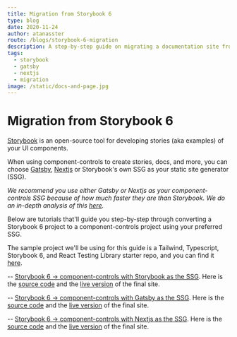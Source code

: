 ```yaml
---
title: Migration from Storybook 6
type: blog
date: 2020-11-24
author: atanasster
route: /blogs/storybook-6-migration
description: A step-by-step guide on migrating a documentation site from Storybook 6 to component-controls.
tags:
  - storybook
  - gatsby
  - nextjs
  - migration
image: /static/docs-and-page.jpg
---
```



# Migration from Storybook 6

[Storybook](https://storybook.js.org) is an open-source tool for developing stories (aka examples) of your UI components.

When using component-controls to create stories, docs, and more, you can choose [Gatsby](/tutorial/getting-started/gatsby), [Nextjs](/tutorial/getting-started/nextjs) or Storybook's own SSG as your static site generator (SSG).

_We recommend you use either Gatsby or Nextjs as your component-controls SSG because of how much faster they are than Storybook. We do an in-depth analysis of this [here](blogs/gatsby-vs-nextjs-vs-storybook)._

Below are tutorials that'll guide you step-by-step through converting a Storybook 6 project to a component-controls project using your preferred SSG.

The sample project we'll be using for this guide is a Tailwind, Typescript, Storybook 6, and React Testing Library starter repo, and you can find it [here](https://github.com/ssengalanto/tw-sb-rtl-starter).

-- [Storybook 6 -> component-controls with Storybook as the SSG](/blogs/storybook-6-migration-storybook-ssg). Here is the [source code](https://github.com/ccontrols/tailwind-storybook-controls-starter) and the [live version](https://tailwind-storybook-controls-starter.netlify.app/?path=/docs-page/components-button--primary) of the final site.

-- [Storybook 6 -> component-controls with Gatsby as the SSG](/blogs/storybook-6-migration-gatsby-ssg). Here is the [source code](https://github.com/ccontrols/tailwind-gatsby-controls-starter) and the [live version](https://tailwind-gatsby-controls-starter.netlify.app/docs/components-button--primary) of the final site.

-- [Storybook 6 -> component-controls with Nextjs as the SSG](/blogs/storybook-6-migration-nextjs-ssg). Here is the [source code](https://github.com/ccontrols/tailwind-nextjs-controls-starter) and the [live version](https://tailwind-nextjs-controls-starter.netlify.app/docs/components-button--primary) of the final site.
